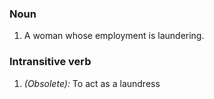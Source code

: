 ===Noun===
#A woman whose employment is laundering.
===Intransitive verb===
#''(Obsolete):'' To act as a laundress